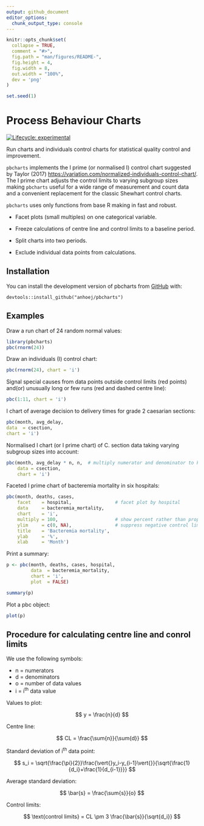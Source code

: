 ```yaml
---
output: github_document
editor_options: 
  chunk_output_type: console
---
```


<!-- README.md is generated from README.Rmd. Please edit that file -->

```r
knitr::opts_chunk$set(
  collapse = TRUE,
  comment = "#>",
  fig.path = "man/figures/README-",
  fig.height = 4,
  fig.width = 8,
  out.width = "100%",
  dev = 'png'
)

set.seed(1)
```

# Process Behaviour Charts

<!-- badges: start -->
[![Lifecycle: experimental](https://img.shields.io/badge/lifecycle-experimental-orange.svg)](https://lifecycle.r-lib.org/articles/stages.html#experimental)
<!-- badges: end -->

Run charts and individuals control charts for statistical quality control and improvement. 

`pbcharts` implements the I prime (or normalised I) control chart suggested by Taylor (2017) <https://variation.com/normalized-individuals-control-chart/>. The I prime chart adjusts the control limits to varying subgroup sizes making `pbcharts` useful for a wide range of measurement and count data and a convenient replacement for the classic Shewhart control charts.

`pbcharts` uses only functions from base R making in fast and robust.

* Facet plots (small multiples) on one categorical variable.

* Freeze calculations of centre line and control limits to a baseline period.

* Split charts into two periods.

* Exclude individual data points from calculations.

## Installation

You can install the development version of pbcharts from [GitHub](https://github.com/anhoej/pbcharts) with:

```
devtools::install_github("anhoej/pbcharts")
```

## Examples

Draw a run chart of 24 random normal values:

```r
library(pbcharts)
pbc(rnorm(24))
```

Draw an individuals (I) control chart:

```r
pbc(rnorm(24), chart = 'i')
```

Signal special causes from data points outside control limits (red points) and(or) unusually long or few runs (red and dashed centre line):

```r
pbc(1:11, chart = 'i')
```

I chart of average decision to delivery times for grade 2 caesarian sections:

```r
pbc(month, avg_delay, 
data  = csection, 
chart = 'i')
```

Normalised I chart (or I prime chart) of C. section data taking varying subgroup sizes into account:

```r
pbc(month, avg_delay * n, n,  # multiply numerator and denominator to keep scale
    data = csection,
    chart = 'i')
```

Faceted I prime chart of bacteremia mortality in six hospitals:

```r
pbc(month, deaths, cases,
    facet    = hospital,                # facet plot by hospital
    data     = bacteremia_mortality,
    chart    = 'i',
    multiply = 100,                     # show percent rather than proportions
    ylim     = c(0, NA),                # suppress negative control limits
    title    = 'Bacteremia mortality',
    ylab     = '%',
    xlab     = 'Month')
```

Print a summary:

```r
p <- pbc(month, deaths, cases, hospital,
         data  = bacteremia_mortality,
         chart = 'i',
         plot  = FALSE)

summary(p)
```

Plot a pbc object:

```r
plot(p)
```

## Procedure for calculating centre line and conrol limits

We use the following symbols:

* n = numerators
* d = denominators
* o = number of data values
* i = i^th^ data value

Values to plot:

$$
y = \frac{n}{d}
$$

Centre line:

$$
CL = \frac{\sum{n}}{\sum{d}}
$$

Standard deviation of i^th^ data point:

$$
s_i = \sqrt{\frac{\pi}{2}}\frac{\vert{}y_i-y_{i-1}\vert{}}{\sqrt{\frac{1}{d_i}+\frac{1}{d_{i-1}}}}
$$

Average standard deviation:

$$
\bar{s} = \frac{\sum{s}}{o}
$$

Control limits:

$$
\text{control limits} = CL \pm 3 \frac{\bar{s}}{\sqrt{d_i}}
$$
